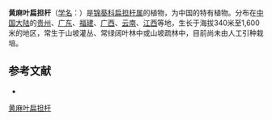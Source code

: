 {{Speciesbox
| name = 黄麻叶扁担杆
| status = 
| status_system = 
| image =
| genus = Grewia
| species = henryi
| authority = Burret.
}}

'''黄麻叶扁担杆'''（[[学名|学名]]：{{lang|la|''Grewia henryi''}}）是[[锦葵科|锦葵科]][[扁担杆属|扁担杆属]]的植物，为中国的特有植物。分布在[[中国大陆|中国大陆]]的[[贵州|贵州]]、[[广东|广东]]、[[福建|福建]]、[[广西|广西]]、[[云南|云南]]、[[江西|江西]]等地，生长于海拔340米至1,600米的地区，常生于山坡灌丛、常绿阔叶林中或山坡疏林中，目前尚未由人工引种栽培。

== 参考文献 ==
<div class="references-small">
* {{cite web| url =http://www.bioinfo.cn/db05/KmzwSpecies.php?action=view&id=22459| title =黄麻叶扁担杆| work =《中国高等植物数据库全库》| publisher =中国科学院微生物研究所| author =昆明植物研究所| accessdate =2009-02-25| deadurl =yes| archiveurl =https://web.archive.org/web/20160305031855/http://www.bioinfo.cn/db05/KmzwSpecies.php?action=view&id=22459| archivedate =2016-03-05}}
</div>
{{Taxonbar|from=Q11178654}}

[[Category:扁担杆属|黄麻叶扁担杆]]


{{植物小作品}}